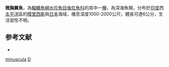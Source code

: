 {{Speciesbox 
| status = NE
| status_system = IUCN3.1
| taxon = Dolichopteryx minuscula
| authority = [[Fukui|Fukui]] & [[Kitagawa|Kitagawa]], 2006
| synonyms = 
}}

'''微胸翼魚'''，為[[輻鰭魚綱|輻鰭魚綱]][[水珍魚目|水珍魚目]][[後肛魚科|後肛魚科]]的其中一[[種|種]]，為深海魚類，分布於[[印度|印度]]西[[太平洋|太平洋]]區的[[模里西斯|模里西斯]]與[[日本|日本]]海域，棲息深度1000-2000公尺，體長可達6公分，生活習性不明。

==参考文献==
*{{FishBase_species|genus=Dolichopteryx|species=minuscula|year=2015|month=8}}

{{Taxonbar|from=Q2535962}}

[[Category:胸翼魚屬|minuscula]]
[[Category:2006年描述的鱼类|D]]
